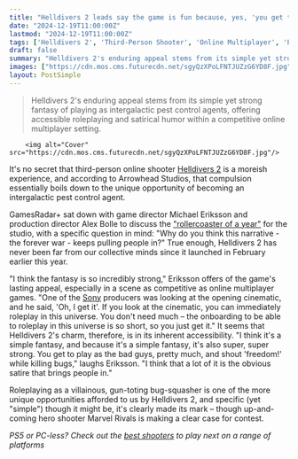 ```yaml
---
title: "Helldivers 2 leads say the game is fun because, yes, 'you get to play as the bad guys' and 'shout 'freedom!' while killing bugs'"
date: "2024-12-19T11:00:00Z"
lastmod: "2024-12-19T11:00:00Z"
tags: ['Helldivers 2', 'Third-Person Shooter', 'Online Multiplayer', 'PS5', 'PC', 'Sony']
draft: false
summary: "Helldivers 2's enduring appeal stems from its simple yet strong fantasy of playing as intergalactic pest control agents, offering accessible roleplaying and satirical humor within a competitive online multiplayer setting."
images: ["https://cdn.mos.cms.futurecdn.net/sgyQzXPoLFNTJUZzG6YD8F.jpg"]
layout: PostSimple
---
```

> Helldivers 2's enduring appeal stems from its simple yet strong fantasy of playing as intergalactic pest control agents, offering accessible roleplaying and satirical humor within a competitive online multiplayer setting.


        <img alt="Cover" src="https://cdn.mos.cms.futurecdn.net/sgyQzXPoLFNTJUZzG6YD8F.jpg"/>
        
It's no secret that third-person online shooter [Helldivers 2](https://www.gamesradar.com/helldivers-2-guide/) is a moreish experience, and according to Arrowhead Studios, that compulsion essentially boils down to the unique opportunity of becoming an intergalactic pest control agent.

GamesRadar+ sat down with game director Michael Eriksson and production director Alex Bolle to discuss the ["rollercoaster of a year"](https://www.gamesradar.com/games/third-person-shooter/i-think-life-should-be-interesting-helldivers-2s-game-director-explains-why-arrowheads-rollercoaster-year-was-a-privilege-not-a-curse/) for the studio, with a specific question in mind: "Why do you think this narrative - the forever war - keeps pulling people in?" True enough, Helldivers 2 has never been far from our collective minds since it launched in February earlier this year.

"I think the fantasy is so incredibly strong," Eriksson offers of the game's lasting appeal, especially in a scene as competitive as online multiplayer games. "One of the [Sony](https://www.gamesradar.com/tag/sony/) producers was looking at the opening cinematic, and he said, 'Oh, I get it'. If you look at the cinematic, you can immediately roleplay in this universe. You don't need much – the onboarding to be able to roleplay in this universe is so short, so you just get it." It seems that Helldivers 2's charm, therefore, is in its inherent accessibility. "I think it's a simple fantasy, and because it's a simple fantasy, it's also super, super strong. You get to play as the bad guys, pretty much, and shout 'freedom!' while killing bugs," laughs Eriksson. "I think that a lot of it is the obvious satire that brings people in."

Roleplaying as a villainous, gun-toting bug-squasher is one of the more unique opportunities afforded to us by Helldivers 2, and specific (yet "simple") though it might be, it's clearly made its mark – though up-and-coming hero shooter Marvel Rivals is making a clear case for contest.

*PS5 or PC-less? Check out the *[<em>best shooters</em>](https://www.gamesradar.com/best-shooters/)* to play next on a range of platforms*
        